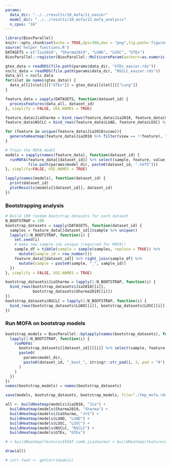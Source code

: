 ```yaml
---
params:
  data_dir: "../../results/10_mofa/11_easier"
  model_dir: "../../results/10_mofa/12_mofa_analysis"
  n_cpus: "16"
---
```



```r
library(BiocParallel)
knitr::opts_chunk$set(echo = TRUE,dpi=300,dev = "png",fig.path='figures/')
source('helper_functions.R')
DATASETS = c("Jia2018", "Sharma2019", "LUAD", "LUSC", "GTEx")
BiocParallel::register(BiocParallel::MulticoreParam(workers=as.numeric(params$n_cpus)))
```



```r
gtex_data = readRDS(file.path(params$data_dir, "GTEx_easier.rds"))
nsclc_data = readRDS(file.path(params$data_dir, "NSCLC_easier.rds"))
data_all = nsclc_data
for(slot in names(gtex_data)) {
  data_all[[slot]][["GTEx"]] = gtex_data[[slot]][["Lung"]]
}
```


```r
feature_data = sapply(DATASETS, function(dataset_id) {
  processFeatures(data_all, dataset_id) 
}, simplify = FALSE, USE.NAMES = TRUE)

feature_data$JiaSharma = bind_rows(feature_data$Jia2018, feature_data$Sharma2019)
feature_data$NSCLC = bind_rows(feature_data$LUAD, feature_data$LUSC) %>% mutate(group = "NSCLC")
```

```r
for (feature in unique(feature_data$Jia2018$view)){
  generateHeatmap(feature_data$Jia2018 %>% filter(view == !!feature), feature, row_names=TRUE)
}
```


```r
# Train the MOFA model
models = sapply(names(feature_data), function(dataset_id) {
  runMOFA(feature_data[[dataset_id]] %>% select(sample, feature, value, group, view),
          file.path(params$model_dir, paste0(dataset_id, ".hdf5")))
}, simplify=FALSE, USE.NAMES = TRUE)
```

```r
lapply(names(models), function(dataset_id) {
  print(dataset_id)
  plotResults(models[[dataset_id]], dataset_id)
})
```
### Bootstrapping analysis
```r
# Build 100 random bootstrap datasets for each dataset 
N_BOOTSTRAP = 100
bootstrap_datasets = sapply(DATASETS, function(dataset_id) {
  samples = feature_data[[dataset_id]]$sample %>% unique()
  lapply(1:N_BOOTSTRAP, function(i) {
    set.seed(i)
    # make new sample ids unique (required for MOFA)!
    sample_df = tibble(sample = sample(samples, replace = TRUE)) %>% 
      mutate(sample_id = row_number())
    feature_data[[dataset_id]] %>% right_join(sample_df) %>%
      mutate(sample = paste0(sample, "_", sample_id))
  })
}, simplify = FALSE, USE.NAMES = TRUE)

bootstrap_datasets$JiaSharma = lapply(1:N_BOOTSTRAP, function(i) {
  bind_rows(bootstrap_datasets$Jia2018[[i]],
            bootstrap_datasets$Sharma2019[[i]])
})
bootstrap_datasets$NSCLC = lapply(1:N_BOOTSTRAP, function(i) {
  bind_rows(bootstrap_datasets$LUAD[[i]], bootstrap_datasets$LUSC[[i]])
})

```

### Run MOFA on bootstrap models

```r
bootstrap_models = BiocParallel::bplapply(names(bootstrap_datasets), function(dataset_id) {
  lapply(1:N_BOOTSTRAP, function(i) {
    runMOFA(
      bootstrap_datasets[[dataset_id]][[i]] %>% select(sample, feature, value, group, view) ,
      paste0(
        params$model_dir,
        paste0(dataset_id, "_boot_", stringr::str_pad(i, 3, pad = "0"), ".hdf5")
      )
    )
  })
})
names(bootstrap_models) = names(bootstrap_datasets)

save(models, bootstrap_datasets, bootstrap_models, file="./tmp_mofa.rda")
```



```r
all <- buildHeatmap(models$Jia2018, "Jia") + 
  buildHeatmap(models$Sharma2019, "Sharma") + 
  buildHeatmap(models$JiaSharma, "J+S") +
  buildHeatmap(models$LUAD, "LUAD") +
  buildHeatmap(models$LUSC, "LUSC") +
  buildHeatmap(models$NSCLC, "NSCLC") +
  buildHeatmap(models$GTEx, "GTEx")

# + buildHeatmap(features$FEAT.comb.jiasharma) + buildHeatmap(features$FEAT.luad)+buildHeatmap(features$FEAT.lusc) + buildHeatmap(features$FEAT.nsclc) + buildHeatmap(features$FEAT.crc)+buildHeatmap(features$FEAT.skcm) + buildHeatmap(features$FEAT.pbmc) + plotHMs_bootstrap(jiasharma,"J+S") + plotHMs_bootstrap(nsclc,"NSCLC") 

draw(all)

```


```r

# corr.feat <- getCorr(models)

 
```




